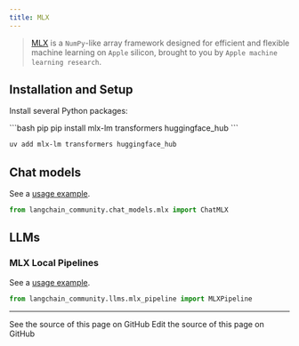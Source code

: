 ```yaml
---
title: MLX
---
```


>[MLX](https://ml-explore.github.io/mlx/build/html/index.html) is a `NumPy`-like array framework
> designed for efficient and flexible machine learning on `Apple` silicon,
> brought to you by `Apple machine learning research`.


## Installation and Setup

Install several Python packages:

<CodeGroup>
```bash pip
pip install mlx-lm transformers huggingface_hub
```

```bash uv
uv add mlx-lm transformers huggingface_hub
```
</CodeGroup>


## Chat models


See a [usage example](/oss/python/integrations/chat/mlx).

```python
from langchain_community.chat_models.mlx import ChatMLX
```

## LLMs

### MLX Local Pipelines

See a [usage example](/oss/python/integrations/llms/mlx_pipelines).

```python
from langchain_community.llms.mlx_pipeline import MLXPipeline
```

---

<CardGroup cols={2}>
  <Card title="View Source" icon="eye" href="https://github.com/langchain-ai/docs/blob/main/src/oss/python/integrations/providers/mlx.mdx">
    See the source of this page on GitHub
  </Card>
  <Card title="Edit Source" icon="pen-to-square" href="https://github.com/langchain-ai/docs/edit/main/src/oss/python/integrations/providers/mlx.mdx">
    Edit the source of this page on GitHub
  </Card>
</CardGroup>
